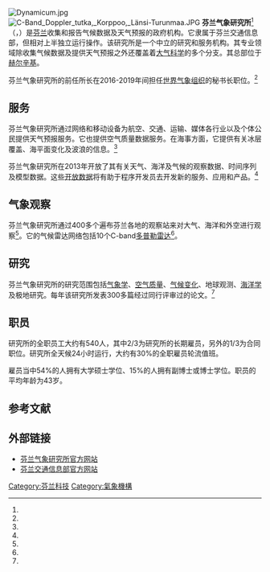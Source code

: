 {{noteTA
|1=zh-hant:資訊; zh-hans:信息;
}}
[[Image:Dynamicum.jpg|thumb]]
[[Image:C-Band_Doppler_tutka,_Korppoo,_Länsi-Turunmaa.JPG|thumb]]
'''芬兰气象研究所'''<ref name="fin"/>（{{lang-fi|Ilmatieteen laitos}}，{{lang-sv|Meteorologiska institutet}}）是[[芬兰|芬兰]]收集和报告气候数据及天气预报的政府机构。它隶属于芬兰交通信息部，但相对上半独立运行操作。该研究所是一个中立的研究和服务机构。其专业领域除收集气候数据及提供天气预报之外还覆盖着[[大气科学|大气科学]]的多个分支。其总部位于[[赫尔辛基|赫尔辛基]]。

芬兰气象研究所的前任所长{{link-en|佩泰里·塔拉斯|Petteri Taalas}}在2016-2019年间担任[[世界气象组织|世界气象组织]]的秘书长职位。<ref name="fin"/>

== 服务 ==
芬兰气象研究所通过网络和移动设备为航空、交通、运输、媒体各行业以及个体公民提供天气预报服务。它也提供空气质量数据服务。在海事方面，它提供有关冰层覆盖、海平面变化及波浪的信息。<ref name="services"/>

芬兰气象研究所在2013年开放了其有关天气、海洋及气候的观察数据、时间序列及模型数据。这些[[开放数据|开放数据]]将有助于程序开发员去开发新的服务、应用和产品。<ref name="lvm"/>

== 气象观察 ==
芬兰气象研究所通过400多个遍布芬兰各地的观察站来对大气、海洋和外空进行观察<ref name="obs"/>。它的气候雷达网络包括10个C-band[[多普勒雷达|多普勒雷达]]<ref name="radar"/>。

== 研究 ==
芬兰气象研究所的研究范围包括[[气象学|气象学]]、[[空气污染|空气质量]]、[[气候变化|气候变化]]、地球观测、[[海洋学|海洋学]]及极地研究。每年该研究所发表300多篇经过同行评审过的论文。<ref name="research"/>

== 职员 ==
研究所的全职员工大约有540人，其中2/3为研究所的长期雇员，另外的1/3为合同职位。研究所全天候24小时运行，大约有30%的全职雇员轮流值班。

雇员当中54%的人拥有大学硕士学位、15%的人拥有副博士或博士学位。职员的平均年龄为43岁。

== 参考文献 ==
{{Reflist|30em|refs=
<ref name="fin">{{cite web | url = https://issuu.com/otavamedia_asiakasviestinta/docs/thisisfinland_2016_chinese-edition | title = 这就是芬兰（2016年版） | language = zh | publisher = Finland Promotion Board | date = 2016-03-16 | accessdate = 2017-01-18 | archive-date = 2020-10-31 | archive-url = https://web.archive.org/web/20201031232431/https://issuu.com/otavamedia_asiakasviestinta/docs/thisisfinland_2016_chinese-edition | dead-url = no }}</ref>

<ref name="services">{{cite web | url = http://en.ilmatieteenlaitos.fi/services-and-products | title = Services and products | language = en | publisher = 芬兰气象研究所 | accessdate = 2017-01-18 | archive-date = 2020-05-26 | archive-url = https://web.archive.org/web/20200526003732/https://en.ilmatieteenlaitos.fi/services-and-products | dead-url = no }}</ref>

<ref name="lvm">{{cite web | url = https://www.lvm.fi/-/finnish-meteorological-institute-makes-its-data-sets-public-738767 | title = Finnish Meteorological Institute makes its data sets public | language = en | publisher = 芬兰交通信息部 | date = 2013-06-10 | accessdate = 2017-01-18 | archive-date = 2020-02-15 | archive-url = https://web.archive.org/web/20200215112356/https://www.lvm.fi/-/finnish-meteorological-institute-makes-its-data-sets-public-738767 | dead-url = no }}</ref>

<ref name="obs">{{cite web | url = http://en.ilmatieteenlaitos.fi/observations | title = Observations | language = en | publisher = 芬兰气象研究所 | accessdate = 2017-01-18 | archive-date = 2020-02-15 | archive-url = https://web.archive.org/web/20200215112414/https://en.ilmatieteenlaitos.fi/observations | dead-url = no }}</ref>

<ref name="radar">{{cite web | url = http://en.ilmatieteenlaitos.fi/fmi-radar-network | title = FMI Radar Network | language = en | publisher = 芬兰气象研究所 | accessdate = 2017-01-18 | archive-date = 2020-02-15 | archive-url = https://web.archive.org/web/20200215112414/https://en.ilmatieteenlaitos.fi/fmi-radar-network | dead-url = no }}</ref>

<ref name="research">{{cite web | url = http://en.ilmatieteenlaitos.fi/research | title = Science news | language = en | publisher = 芬兰气象研究所 | accessdate = 2017-01-18 | archive-date = 2019-04-16 | archive-url = https://web.archive.org/web/20190416175034/https://en.ilmatieteenlaitos.fi/research | dead-url = no }}</ref>
}}

== 外部链接 ==
{{Portal box|芬蘭|氣象}}
* [https://web.archive.org/web/20170121004428/http://en.ilmatieteenlaitos.fi//home 芬兰气象研究所官方网站] {{en}}
* [https://www.lvm.fi/en/home 芬兰交通信息部官方网站] {{Wayback|url=https://www.lvm.fi/en/home |date=20170128155801 }} {{en}}

{{各地官方氣象機構}}
{{authority control}}
[[Category:芬兰科技|Category:芬兰科技]]
[[Category:氣象機構|Category:氣象機構]]